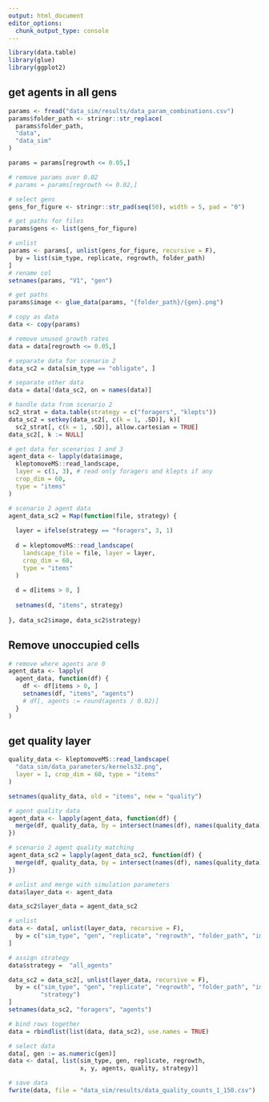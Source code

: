 ```yaml
---
output: html_document
editor_options:
  chunk_output_type: console
---
```



```r
library(data.table)
library(glue)
library(ggplot2)
```


## get agents in all gens


```r
params <- fread("data_sim/results/data_param_combinations.csv")
params$folder_path <- stringr::str_replace(
  params$folder_path,
  "data",
  "data_sim"
)

params = params[regrowth <= 0.05,]

# remove params over 0.02
# params = params[regrowth <= 0.02,]

# select gens
gens_for_figure <- stringr::str_pad(seq(50), width = 5, pad = "0")

# get paths for files
params$gens <- list(gens_for_figure)

# unlist
params <- params[, unlist(gens_for_figure, recursive = F),
  by = list(sim_type, replicate, regrowth, folder_path)
]
# rename col
setnames(params, "V1", "gen")

# get paths
params$image <- glue_data(params, "{folder_path}/{gen}.png")

# copy as data
data <- copy(params)

# remove unused growth rates
data = data[regrowth <= 0.05,]

# separate data for scenario 2
data_sc2 = data[sim_type == "obligate", ]

# separate other data
data = data[!data_sc2, on = names(data)]

# handle data from scenario 2
sc2_strat = data.table(strategy = c("foragers", "klepts"))
data_sc2 = setkey(data_sc2[, c(k = 1, .SD)], k)[
  sc2_strat[, c(k = 1, .SD)], allow.cartesian = TRUE]
data_sc2[, k := NULL]
```



```r
# get data for scenarios 1 and 3
agent_data <- lapply(data$image,
  kleptomoveMS::read_landscape,
  layer = c(1, 3), # read only foragers and klepts if any
  crop_dim = 60,
  type = "items"
)

# scenario 2 agent data
agent_data_sc2 = Map(function(file, strategy) {
  
  layer = ifelse(strategy == "foragers", 3, 1)
  
  d = kleptomoveMS::read_landscape(
    landscape_file = file, layer = layer,
    crop_dim = 60,
    type = "items"
  )
  
  d = d[items > 0, ]
  
  setnames(d, "items", strategy)
  
}, data_sc2$image, data_sc2$strategy)
```

## Remove unoccupied cells


```r
# remove where agents are 0
agent_data <- lapply(
  agent_data, function(df) {
    df <- df[items > 0, ]
    setnames(df, "items", "agents")
    # df[, agents := round(agents / 0.02)]
  }
)
```


## get quality layer


```r
quality_data <- kleptomoveMS::read_landscape(
  "data_sim/data_parameters/kernels32.png",
  layer = 1, crop_dim = 60, type = "items"
)

setnames(quality_data, old = "items", new = "quality")

# agent quality data
agent_data <- lapply(agent_data, function(df) {
  merge(df, quality_data, by = intersect(names(df), names(quality_data)), all = F)
})

# scenario 2 agent quality matching
agent_data_sc2 = lapply(agent_data_sc2, function(df) {
  merge(df, quality_data, by = intersect(names(df), names(quality_data)), all = F)
})

# unlist and merge with simulation parameters
data$layer_data <- agent_data

data_sc2$layer_data = agent_data_sc2

# unlist
data <- data[, unlist(layer_data, recursive = F),
  by = c("sim_type", "gen", "replicate", "regrowth", "folder_path", "image")
]

# assign strategy
data$strategy =  "all_agents"

data_sc2 = data_sc2[, unlist(layer_data, recursive = F),
  by = c("sim_type", "gen", "replicate", "regrowth", "folder_path", "image",
         "strategy")
]
setnames(data_sc2, "foragers", "agents")

# bind rows together
data = rbindlist(list(data, data_sc2), use.names = TRUE)

# select data
data[, gen := as.numeric(gen)]
data <- data[, list(sim_type, gen, replicate, regrowth, 
                    x, y, agents, quality, strategy)]

# save data
fwrite(data, file = "data_sim/results/data_quality_counts_1_150.csv")
```

